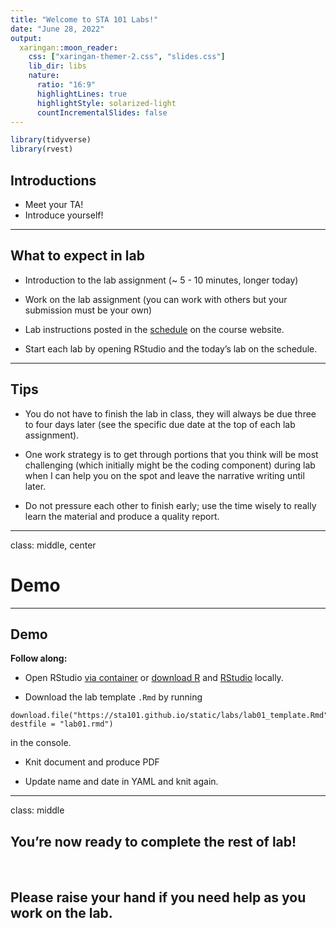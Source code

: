 ```yaml
---
title: "Welcome to STA 101 Labs!"
date: "June 28, 2022"
output:
  xaringan::moon_reader:
    css: ["xaringan-themer-2.css", "slides.css"]
    lib_dir: libs
    nature:
      ratio: "16:9"
      highlightLines: true
      highlightStyle: solarized-light
      countIncrementalSlides: false
---
```


```r
library(tidyverse)
library(rvest)
```

## Introductions

- Meet your TA!
- Introduce yourself!

---

## What to expect in lab 

- Introduction to the lab assignment (~ 5 - 10 minutes, longer today)

- Work on the lab assignment (you can work with others but your submission must be your own)

- Lab instructions posted in the [schedule](https://sta101.github.io/static/schedule/schedule.html) on the course website.

- Start each lab by opening RStudio and the today's lab on the schedule.
  
---

## Tips

- You do not have to finish the lab in class, they will always be due three to four days later (see the specific due date at the top of each lab assignment).

- One work strategy is to get through portions that you think will be most challenging (which initially might be the coding component) during lab when I can help you on the spot and leave the narrative writing until later.

- Do not pressure each other to finish early; use the time wisely to really learn the material and produce a quality report.

---

class: middle, center

# Demo

---

## Demo

**Follow along:** 

- Open RStudio [via container](https://cmgr.oit.duke.edu/containers) or [download R](https://cran.r-project.org/ ) and [RStudio](https://www.rstudio.com/products/rstudio/download/#download ) locally.

- Download the lab template `.Rmd` by running 
```
download.file("https://sta101.github.io/static/labs/lab01_template.Rmd",
destfile = "lab01.rmd")
```
in the console.

- Knit document and produce PDF 

- Update name and date in YAML and knit again.
  
---

class: middle 

## You're now ready to complete the rest of lab!

<br>

## Please raise your hand if you need help as you work on the lab.
  

